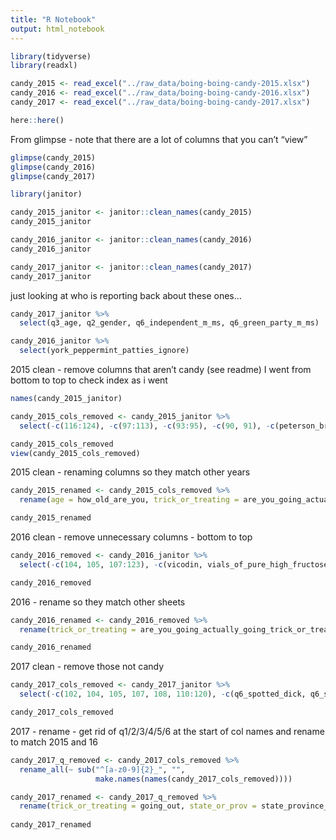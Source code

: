 ```yaml
---
title: "R Notebook"
output: html_notebook
---
```


```r
library(tidyverse)
library(readxl)
```

```r
candy_2015 <- read_excel("../raw_data/boing-boing-candy-2015.xlsx")
candy_2016 <- read_excel("../raw_data/boing-boing-candy-2016.xlsx")
candy_2017 <- read_excel("../raw_data/boing-boing-candy-2017.xlsx")

here::here()
```

From glimpse - note that there are a lot of columns that you can't "view"
```r
glimpse(candy_2015)
glimpse(candy_2016)
glimpse(candy_2017)
```



```r
library(janitor)

```

```r

candy_2015_janitor <- janitor::clean_names(candy_2015)
candy_2015_janitor

candy_2016_janitor <- janitor::clean_names(candy_2016)
candy_2016_janitor

candy_2017_janitor <- janitor::clean_names(candy_2017)
candy_2017_janitor
```


just looking at who is reporting back about these ones... 
```r

candy_2017_janitor %>% 
  select(q3_age, q2_gender, q6_independent_m_ms, q6_green_party_m_ms)

candy_2016_janitor %>% 
  select(york_peppermint_patties_ignore)

```


2015 clean - remove columns that aren't candy (see readme) I went from bottom to top to check index as i went
```r
names(candy_2015_janitor)

candy_2015_cols_removed <- candy_2015_janitor %>% 
  select(-c(116:124), -c(97:113), -c(93:95), -c(90, 91), -c(peterson_brand_sidewalk_chalk, spotted_dick, mint_leaves, joy_joy_mit_iodine, minibags_of_chips, lapel_pins, kale_smoothie, hugs_actual_physical_hugs, heath_bar, healthy_fruit, creepy_religious_comics_chick_tracts, broken_glow_stick, glow_sticks, generic_brand_acetaminophen, dental_paraphenalia, cash_or_other_forms_of_legal_tender, vials_of_pure_high_fructose_corn_syrup_for_main_lining_into_your_vein, box_o_raisins))

candy_2015_cols_removed
view(candy_2015_cols_removed)
```

2015 clean - renaming columns so they match other years

```r

candy_2015_renamed <- candy_2015_cols_removed %>% 
  rename(age = how_old_are_you, trick_or_treating = are_you_going_actually_going_trick_or_treating_yourself, mary_janes_1 = anonymous_brown_globs_that_come_in_black_and_orange_wrappers, brach_not_including_candy_corn = brach_products_not_including_candy_corn, restaurant_candy = candy_that_is_clearly_just_the_stuff_given_out_for_free_at_restaurants, hersheys_dark_chocolate = dark_chocolate_hershey, gummy_bears = gummy_bears_straight_up, hersheys_kissables = hershey_s_kissables, hersheys_milk_chocolate = hershey_s_milk_chocolate, licorice_black = licorice, reeses_peanut_butter_cups = reese_s_peanut_butter_cups, toblerone = tolberone_something_or_other, peanut_m_ms = peanut_m_m_s, chick_o_stick = chick_o_sticks_we_don_t_know_what_that_is, circus_peanuts = those_odd_marshmallow_circus_peanut_things, sea_salt_chocolate = sea_salt_flavored_stuff_probably_chocolate_since_this_is_the_it_flavor_of_the_year)

candy_2015_renamed
```


2016 clean - remove unnecessary columns - bottom to top

```r
candy_2016_removed <- candy_2016_janitor %>% 
  select(-c(104, 105, 107:123), -c(vicodin, vials_of_pure_high_fructose_corn_syrup_for_main_lining_into_your_vein, trail_mix, spotted_dick, person_of_interest_season_3_dvd_box_set_not_including_disc_4_with_hilarious_outtakes, minibags_of_chips, kale_smoothie, joy_joy_mit_iodine, hugs_actual_physical_hugs, heath_bar, healthy_fruit, glow_sticks, generic_brand_acetaminophen, dental_paraphenalia, creepy_religious_comics_chick_tracts, chardonnay, cash_or_other_forms_of_legal_tender, broken_glow_stick, boxo_raisins, bonkers_the_board_game))

candy_2016_removed
```

2016 - rename so they match other sheets
```r
candy_2016_renamed <- candy_2016_removed %>% 
  rename(trick_or_treating = are_you_going_actually_going_trick_or_treating_yourself, gender = your_gender, age = how_old_are_you, country = which_country_do_you_live_in, state_or_prov = which_state_province_county_do_you_live_in, mary_janes_1 = anonymous_brown_globs_that_come_in_black_and_orange_wrappers, bonkers = bonkers_the_candy, restaurant_candy = candy_that_is_clearly_just_the_stuff_given_out_for_free_at_restaurants, chick_o_stick = chick_o_sticks_we_don_t_know_what_that_is, gummy_bears = gummy_bears_straight_up, hersheys_milk_chocolate = hershey_s_milk_chocolate, licorice_black = licorice_yes_black, peanut_m_ms = peanut_m_m_s, party_bag_m_ms = third_party_m_ms, reeses_peanut_butter_cups = reese_s_peanut_butter_cups, sourpatch_kids = sourpatch_kids_i_e_abominations_of_nature, sweetarts = sweet_tarts, sweetums = sweetums_a_friend_to_diabetes, circus_peanuts = those_odd_marshmallow_circus_peanut_things, toblerone = tolberone_something_or_other)

candy_2016_renamed
```


2017 clean - remove those not candy 

```r
candy_2017_cols_removed <- candy_2017_janitor %>%  
  select(-c(102, 104, 105, 107, 108, 110:120), -c(q6_spotted_dick, q6_sandwich_sized_bags_filled_with_boo_berry_crunch, q6_real_housewives_of_orange_county_season_9_blue_ray, q6_minibags_of_chips, q6_abstained_from_m_ming, q6_kale_smoothie, q6_joy_joy_mit_iodine, q6_hugs_actual_physical_hugs, q6_heath_bar, q6_healthy_fruit, q6_glow_sticks, q6_generic_brand_acetaminophen, q6_dental_paraphenalia, q6_creepy_religious_comics_chick_tracts, q6_chardonnay, q6_cash_or_other_forms_of_legal_tender, q6_broken_glow_stick, q6_boxo_raisins, q6_bonkers_the_board_game))

candy_2017_cols_removed
```

2017 - rename - get rid of q1/2/3/4/5/6 at the start of col names
and rename to match 2015 and 16

```r

candy_2017_q_removed <- candy_2017_cols_removed %>% 
  rename_all(~ sub("^[a-z0-9]{2}_", "", 
                   make.names(names(candy_2017_cols_removed))))

candy_2017_renamed <- candy_2017_q_removed %>% 
  rename(trick_or_treating = going_out, state_or_prov = state_province_county_etc, x100_grand_bar = `100_grand_bar`, mary_janes_1 = anonymous_brown_globs_that_come_in_black_and_orange_wrappers_a_k_a_mary_janes, bonkers = bonkers_the_candy, restaurant_candy = candy_that_is_clearly_just_the_stuff_given_out_for_free_at_restaurants, chick_o_stick = chick_o_sticks_we_don_t_know_what_that_is, gummy_bears = gummy_bears_straight_up, hersheys_milk_chocolate = hershey_s_milk_chocolate, licorice_black = licorice_yes_black, peanut_m_ms = peanut_m_m_s, green_m_ms = green_party_m_ms, lone_m_ms = independent_m_ms, reeses_peanut_butter_cups = reese_s_peanut_butter_cups, sourpatch_kids = sourpatch_kids_i_e_abominations_of_nature, sweetarts = sweet_tarts, sweetums = sweetums_a_friend_to_diabetes, circus_peanuts = those_odd_marshmallow_circus_peanut_things, toblerone = tolberone_something_or_other)
  
candy_2017_renamed
```

